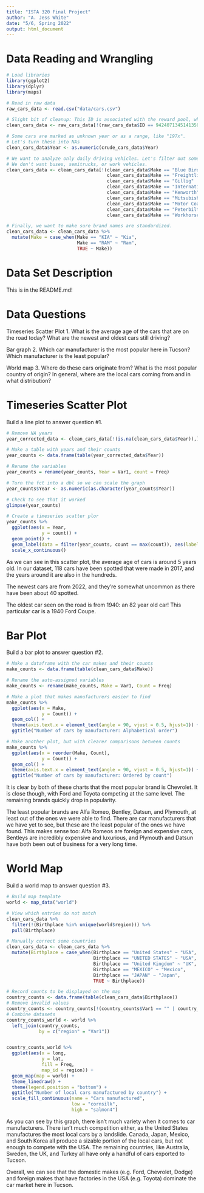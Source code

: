 ```yaml
---
title: "ISTA 320 Final Project"
author: "A. Jess White"
date: "5/6, Spring 2022"
output: html_document
---
```


# Data Reading and Wrangling

```r
# Load libraries
library(ggplot2)
library(dplyr)
library(maps)

# Read in raw data
raw_cars_data <- read.csv("data/cars.csv")

# Slight bit of cleanup: This ID is associated with the reward pool, which are cars we have not seen and must get rid of.
clean_cars_data <- raw_cars_data[!(raw_cars_data$ID == 942407134514135050),]

# Some cars are marked as unknown year or as a range, like "197x".
# Let's turn these into NAs
clean_cars_data$Year <- as.numeric(crude_cars_data$Year)

# We want to analyze only daily driving vehicles. Let's filter out some odd brands
# We don't want buses, semitrucks, or work vehicles.
clean_cars_data <- clean_cars_data[!(clean_cars_data$Make == "Blue Bird" |
                                     clean_cars_data$Make == "Freightliner" |
                                     clean_cars_data$Make == "Gillig" |
                                     clean_cars_data$Make == "International" |
                                     clean_cars_data$Make == "Kenworth" |
                                     clean_cars_data$Make == "Mitsubishi Fuso" |
                                     clean_cars_data$Make == "Motor Coach Industries" |
                                     clean_cars_data$Make == "Peterbilt" |
                                     clean_cars_data$Make == "Workhorse Custom Chassis"),]

# Finally, we want to make sure brand names are standardized.
clean_cars_data <- clean_cars_data %>%
  mutate(Make = case_when(Make == "KIA" ~ "Kia",
                          Make == "RAM" ~ "Ram",
                          TRUE ~ Make))

```

# Data Set Description

This is in the README.md!

# Data Questions

Timeseries Scatter Plot
1. What is the average age of the cars that are on the road today? What are the newest and oldest cars still driving?

Bar graph
2. Which car manufacturer is the most popular here in Tucson? Which manufacturer is the least popular?

World map
3. Where do these cars originate from? What is the most popular country of origin? In general, where are the local cars coming from and in what distribution?


# Timeseries Scatter Plot

Build a line plot to answer question #1.

```r

# Remove NA years
year_corrected_data <- clean_cars_data[!(is.na(clean_cars_data$Year)),]

# Make a table with years and their counts
year_counts <- data.frame(table(year_corrected_data$Year))

# Rename the variables
year_counts = rename(year_counts, Year = Var1, count = Freq)

# Turn the fct into a dbl so we can scale the graph
year_counts$Year <- as.numeric(as.character(year_counts$Year))

# Check to see that it worked
glimpse(year_counts)

# Create a timeseries scatter plor
year_counts %>%
  ggplot(aes(x = Year,
             y = count)) +
  geom_point() +
  geom_label(data = filter(year_counts, count == max(count)), aes(label = count)) +
  scale_x_continuous()
```

As we can see in this scatter plot, the average age of cars is around 5 years old. In our dataset,
118 cars have been spotted that were made in 2017, and the years around it are also in the hundreds.

The newest cars are from 2022, and they're somewhat uncommon as there have been about 40 spotted.

The oldest car seen on the road is from 1940: an 82 year old car! This particular car is a 1940 Ford Coupe.

# Bar Plot

Build a bar plot to answer question #2.

```r

# Make a dataframe with the car makes and their counts
make_counts <- data.frame(table(clean_cars_data$Make))

# Rename the auto-assigned variables
make_counts <- rename(make_counts, Make = Var1, Count = Freq)

# Make a plot that makes manufacturers easier to find
make_counts %>%
  ggplot(aes(x = Make,
             y = Count)) +
  geom_col() +
  theme(axis.text.x = element_text(angle = 90, vjust = 0.5, hjust=1)) +
  ggtitle("Number of cars by manufacturer: Alphabetical order")

# Make another plot, but with clearer comparisons between counts
make_counts %>%
  ggplot(aes(x = reorder(Make, Count),
             y = Count)) +
  geom_col() +
  theme(axis.text.x = element_text(angle = 90, vjust = 0.5, hjust=1)) +
  ggtitle("Number of cars by manufacturer: Ordered by count")

```

It is clear by both of these charts that the most popular brand is Chevrolet. It is close though, with Ford and Toyota competing at the same level. The remaining brands quickly drop in popularity.

The least popular brands are Alfa Romeo, Bentley, Datsun, and Plymouth, at least out of the ones we were able to find. There are car manufacturers that we have yet to see, but these are the least popular of the ones we have found. This makes sense too: Alfa Romeos are foreign and expensive cars, Bentleys are incredibly expensive and luxurious, and Plymouth and Datsun have both been out of business for a very long time.

# World Map

Build a world map to answer question #3.

```r
# Build map template
world <- map_data("world")

# View which entries do not match
clean_cars_data %>%
  filter(!(Birthplace %in% unique(world$region))) %>%
  pull(Birthplace)

# Manually correct some countries
clean_cars_data <- clean_cars_data %>%
  mutate(Birthplace = case_when(Birthplace == "United States" ~ "USA",
                                Birthplace == "UNITED STATES" ~ "USA",
                                Birthplace == "United Kingdom" ~ "UK",
                                Birthplace == "MEXICO" ~ "Mexico",
                                Birthplace == "JAPAN" ~ "Japan",
                                TRUE ~ Birthplace))

# Record counts to be displayed on the map
country_counts <- data.frame(table(clean_cars_data$Birthplace))
# Remove invalid values
country_counts <- country_counts[!(country_counts$Var1 == "" | country_counts$Var1 == "N/A"),]
# Combine datasets
country_counts_world <- world %>%
  left_join(country_counts,
            by = c("region" = "Var1"))


country_counts_world %>%
  ggplot(aes(x = long,
             y = lat,
             fill = Freq,
             map_id = region)) +
  geom_map(map = world) +
  theme_linedraw() +
  theme(legend.position = "bottom") +
  ggtitle("Number of local cars manufactured by country") +
  scale_fill_continuous(name = "Cars manufactured",
                        low = "cornsilk",
                        high = "salmon4")
```

As you can see by this graph, there isn't much variety when it comes to car manufacturers. There isn't much competition either, as the United States manufactures the most local cars by a landslide. Canada, Japan, Mexico, and South Korea all produce a sizable portion of the local cars, but not enough to compete with the USA. The remaining countries, like Australia, Sweden, the UK, and Turkey all have only a handful of cars exported to Tucson.

Overall, we can see that the domestic makes (e.g. Ford, Chevrolet, Dodge) and foreign makes that have factories in the USA (e.g. Toyota) dominate the car market here in Tucson.